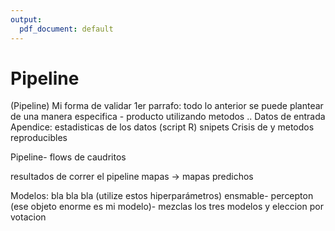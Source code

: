```yaml
---
output:
  pdf_document: default
---
```

# Pipeline

(Pipeline)
Mi forma de validar
1er parrafo: todo lo anterior se puede plantear de una manera especifica
- producto utilizando metodos ..
Datos de entrada
Apendice: estadisticas de los datos (script R) snipets
Crisis de y metodos reproducibles

Pipeline- flows de caudritos

resultados de correr el pipeline
mapas -> mapas predichos

Modelos: bla bla bla
(utilize estos hiperparámetros)
ensmable- percepton (ese objeto enorme es mi modelo)- mezclas los tres modelos y eleccion por votacion